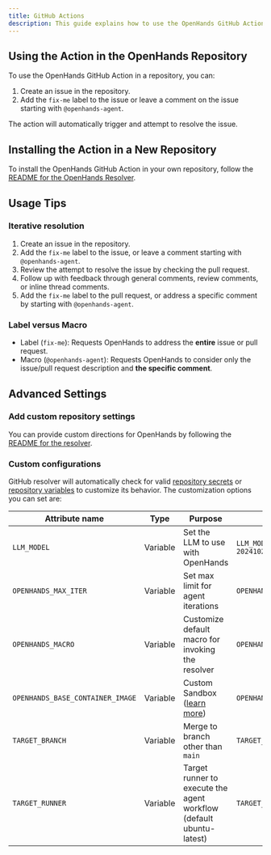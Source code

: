 ```yaml
---
title: GitHub Actions
description: This guide explains how to use the OpenHands GitHub Action in your own projects.
---
```


## Using the Action in the OpenHands Repository

To use the OpenHands GitHub Action in a repository, you can:

1. Create an issue in the repository.
2. Add the `fix-me` label to the issue or leave a comment on the issue starting with `@openhands-agent`.

The action will automatically trigger and attempt to resolve the issue.

## Installing the Action in a New Repository

To install the OpenHands GitHub Action in your own repository, follow
the [README for the OpenHands Resolver](https://github.com/All-Hands-AI/OpenHands/blob/main/openhands/resolver/README.md).

## Usage Tips

### Iterative resolution

1. Create an issue in the repository.
2. Add the `fix-me` label to the issue, or leave a comment starting with `@openhands-agent`.
3. Review the attempt to resolve the issue by checking the pull request.
4. Follow up with feedback through general comments, review comments, or inline thread comments.
5. Add the `fix-me` label to the pull request, or address a specific comment by starting with `@openhands-agent`.

### Label versus Macro

- Label (`fix-me`): Requests OpenHands to address the **entire** issue or pull request.
- Macro (`@openhands-agent`): Requests OpenHands to consider only the issue/pull request description and **the specific comment**.

## Advanced Settings

### Add custom repository settings

You can provide custom directions for OpenHands by following the [README for the resolver](https://github.com/All-Hands-AI/OpenHands/blob/main/openhands/resolver/README.md#providing-custom-instructions).

### Custom configurations

GitHub resolver will automatically check for valid [repository secrets](https://docs.github.com/en/actions/security-for-github-actions/security-guides/using-secrets-in-github-actions?tool=webui#creating-secrets-for-a-repository) or [repository variables](https://docs.github.com/en/actions/writing-workflows/choosing-what-your-workflow-does/store-information-in-variables#creating-configuration-variables-for-a-repository) to customize its behavior.
The customization options you can set are:

| **Attribute name**               | **Type** | **Purpose**                                                                                         | **Example**                                        |
| -------------------------------- | -------- | --------------------------------------------------------------------------------------------------- | -------------------------------------------------- |
| `LLM_MODEL`                      | Variable | Set the LLM to use with OpenHands                                                                   | `LLM_MODEL="anthropic/claude-3-5-sonnet-20241022"` |
| `OPENHANDS_MAX_ITER`             | Variable | Set max limit for agent iterations                                                                  | `OPENHANDS_MAX_ITER=10`                            |
| `OPENHANDS_MACRO`                | Variable | Customize default macro for invoking the resolver                                                   | `OPENHANDS_MACRO=@resolveit`                       |
| `OPENHANDS_BASE_CONTAINER_IMAGE` | Variable | Custom Sandbox ([learn more](https://docs.all-hands.dev/modules/usage/how-to/custom-sandbox-guide)) | `OPENHANDS_BASE_CONTAINER_IMAGE="custom_image"`    |
| `TARGET_BRANCH`                  | Variable | Merge to branch other than `main`                                                                   | `TARGET_BRANCH="dev"`                              |
| `TARGET_RUNNER`                  | Variable | Target runner to execute the agent workflow (default ubuntu-latest)                                 | `TARGET_RUNNER="custom-runner"`                    |
